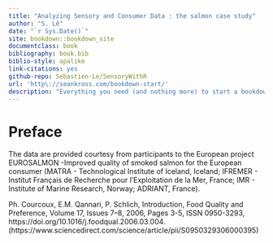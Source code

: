 ```yaml
--- 
title: "Analyzing Sensory and Consumer Data : the salmon case study"
author: "S. Lê"
date: "`r Sys.Date()`"
site: bookdown::bookdown_site
documentclass: book
bibliography: book.bib
biblio-style: apalike
link-citations: yes
github-repo: Sebastien-Le/SensoryWithR
url: 'http\://seankross.com/bookdown-start/'
description: "Everything you need (and nothing more) to start a bookdown book."
---
```


# Preface {-}

The data are provided courtesy from participants to the European project EUROSALMON -Improved quality of smoked salmon for the European consumer (MATRA - Technological Institute of Iceland, Iceland; IFREMER - Institut Français de Recherche pour l’Exploitation de la Mer,  France; IMR - Institute of Marine Research,  Norway;  ADRIANT, France).

Ph. Courcoux, E.M. Qannari, P. Schlich,
Introduction,
Food Quality and Preference,
Volume 17, Issues 7–8,
2006,
Pages 3-5,
ISSN 0950-3293,
https://doi.org/10.1016/j.foodqual.2006.03.004.
(https://www.sciencedirect.com/science/article/pii/S0950329306000395)
